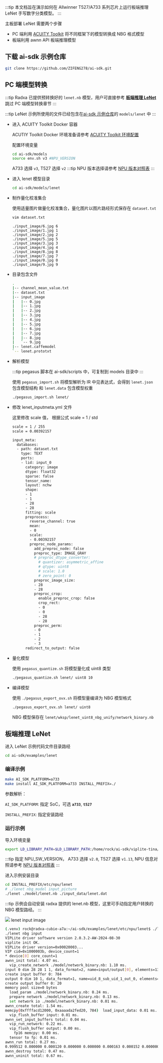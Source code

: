 :::tip
本文档旨在演示如何在 Allwinner T527/A733 系列芯片上运行板端推理 LeNet 手写数字分类模型。
:::

主板部署 LeNet 需要两个步骤

- PC 端利用 [ACUITY Toolkit](./cubie_acuity_sdk#acuity-toolkit) 将不同框架下的模型转换成 NBG 格式模型
- 板端利用 awnn API 板端推理模型

## 下载 ai-sdk 示例仓库

<NewCodeBlock tip="X86 PC / Device" type="PC">

```bash
git clone https://github.com/ZIFENG278/ai-sdk.git
```

</NewCodeBlock>

## PC 端模型转换

:::tip
Radxa 已提供预转换好的 `lenet.nb` 模型，用户可直接参考 [**板端推理 LeNet** ](#板端推理-lenet) 跳过 PC 端模型转换章节
:::

:::tip
LeNet 示例所使用的文件已经包含在[ai-sdk 示例仓库](https://github.com/ZIFENG278/ai-sdk.git)的 `models/lenet` 中
:::

- 进入 ACUITY Toolkit Docker 容器

  ACUTIY Toolkit Docker 环境准备请参考 [ACUITY Toolkit 环境配置](./cubie_acuity_env)

  配置环境变量

    <NewCodeBlock tip="X86 Linux PC" type="PC">

  ```bash
  cd ai-sdk/models
  source env.sh v3 #NPU_VERSION
  ```

    </NewCodeBlock>

  A733 选择 `v3`, T527 选择 `v2`
  :::tip
  NPU 版本选择请参考 [NPU 版本对照表](./cubie_acuity_usage#npu-版本对照表)
  :::

- 进入 lenet 模型目录

    <NewCodeBlock tip="X86 Linux PC" type="PC">

  ```bash
  cd ai-sdk/models/lenet
  ```

    </NewCodeBlock>

- 制作量化校准集合

  使用适量图片做量化校准集合，量化图片以图片路经形式保存在 `dataset.txt`

  <NewCodeBlock tip="X86 Linux PC" type="PC">

  ```bash
  vim dataset.txt
  ```

  </NewCodeBlock>

  ```vim
  ./input_image/6.jpg 6
  ./input_image/1.jpg 1
  ./input_image/2.jpg 2
  ./input_image/5.jpg 5
  ./input_image/3.jpg 3
  ./input_image/4.jpg 4
  ./input_image/8.jpg 8
  ./input_image/7.jpg 7
  ./input_image/0.jpg 0
  ./input_image/9.jpg 9
  ```

- 目录包含文件

  ```bash
  .
  |-- channel_mean_value.txt
  |-- dataset.txt
  |-- input_image
  |   |-- 0.jpg
  |   |-- 1.jpg
  |   |-- 2.jpg
  |   |-- 3.jpg
  |   |-- 4.jpg
  |   |-- 5.jpg
  |   |-- 6.jpg
  |   |-- 7.jpg
  |   |-- 8.jpg
  |   `-- 9.jpg
  |-- lenet.caffemodel
  `-- lenet.prototxt
  ```

- 解析模型

  :::tip
  pegasus 脚本在 ai-sdk/scripts 中，可复制到 models 目录中
  :::

  使用 `pegasus_import.sh` 将模型解析为 IR 中见表达式，会得到 `lenet.json` 包含模型结构 和 `lenet.data` 包含模型权重

   <NewCodeBlock tip="X86 Linux PC" type="PC">

  ```bash
  ./pegasus_import.sh lenet/
  ```

   </NewCodeBlock>

- 修改 lenet_inputmeta.yml 文件

  这里修改 scale 值， 根据公式 scale = 1 / std

  ```bash
  scale = 1 / 255
  scale = 0.00392157
  ```

  ```bash
  input_meta:
    databases:
    - path: dataset.txt
      type: TEXT
      ports:
      - lid: input_0
        category: image
        dtype: float32
        sparse: false
        tensor_name:
        layout: nchw
        shape:
        - 1
        - 1
        - 28
        - 28
        fitting: scale
        preprocess:
          reverse_channel: true
          mean:
          - 0
          scale:
          - 0.00392157
          preproc_node_params:
            add_preproc_node: false
            preproc_type: IMAGE_GRAY
            # preproc_dtype_converter:
              # quantizer: asymmetric_affine
              # qtype: uint8
              # scale: 1.0
              # zero_point: 0
            preproc_image_size:
            - 28
            - 28
            preproc_crop:
              enable_preproc_crop: false
              crop_rect:
              - 0
              - 0
              - 28
              - 28
            preproc_perm:
            - 0
            - 1
            - 2
            - 3
        redirect_to_output: false
  ```

- 量化模型

  使用 `pegasus_quantize.sh` 将模型量化成 uint8 类型

   <NewCodeBlock tip="X86 Linux PC" type="PC">

  ```bash
  ./pegasus_quantize.sh lenet/ uint8 10
  ```

   </NewCodeBlock>

- 编译模型

  使用 `./pegasus_export_ovx.sh` 将模型量编译为 NBG 模型格式

  <NewCodeBlock tip="X86 Linux PC" type="PC">

  ```bash
  ./pegasus_export_ovx.sh lenet/ uint8
  ```

  </NewCodeBlock>

  NBG 模型保存在 `lenet/wksp/lenet_uint8_nbg_unify/network_binary.nb`

## 板端推理 LeNet

进入 LeNet 示例代码文件目录路经

<NewCodeBlock tip="Device" type="device">

```bash
cd ai-sdk/examples/lenet
```

</NewCodeBlock>

### 编译示例

<NewCodeBlock tip="Device" type="device">

```bash
make AI_SDK_PLATFORM=a733
make install AI_SDK_PLATFORM=a733 INSTALL_PREFIX=./
```

</NewCodeBlock>

参数解析：

`AI_SDK_PLATFORM`: 指定 SoC，可选 **`a733`**, **`t527`**

`INSTALL_PREFIX`: 指定安装路经

### 运行示例

导入环境变量

<NewCodeBlock tip="Device" type="device">

```bash
export LD_LIBRARY_PATH=$LD_LIBRARY_PATH:/home/rock/ai-sdk/viplite-tina/lib/aarch64-none-linux-gnu/NPU_VERSION # NPU_SW_VERSION
```

</NewCodeBlock>

:::tip
指定 NPU_SW_VERSION， A733 选择 `v2.0`, T527 选择 `v1.13`, NPU 信息对照请参考 [NPU 版本对照表](./cubie_acuity_usage#npu-版本对照表)
:::

进入示例安装目录

<NewCodeBlock tip="Device" type="device">

```bash
cd INSTALL_PREFIX/etc/npu/lenet
# ./lenet nbg_model input_picture
./lenet ./model/lenet.nb ./input_data/lenet.dat
```

</NewCodeBlock>

:::tip
示例会自动安装 radxa 提供的 lenet.nb 模型，这里可手动指定用户转换的 NBG 模型路经。
:::

<div style={{ textAlign: "center" }}>
  <img src="/img/cubie/a7a/lenet_0.webp" />
  lenet input image
</div>

```bash
(.venv) rock@radxa-cubie-a7a:~/ai-sdk/examples/lenet/etc/npu/lenet$ ./lenet ./model/network_binary.nb ./input_data/lenet.dat
./lenet nbg input
VIPLite driver software version 2.0.3.2-AW-2024-08-30
viplite init OK.
VIPLite driver version=0x00020003...
VIP cid=0x1000003b, device_count=1
* device[0] core_count=1
awnn_init total: 4.07 ms.
  vip_create_network ./model/network_binary.nb: 1.10 ms.
input 0 dim 28 28 1 1, data_format=2, name=input/output[0], elements=134284329, scale=0.003922, zero_point=0
create input buffer 0: 784
output 0 dim 10 1, data_format=1, name=uid_8_sub_uid_1_out_0, elements=10, none-quant
create output buffer 0: 20
memory pool size=0 bytes
  load_param ./model/network_binary.nb: 0.24 ms.
  prepare network ./model/network_binary.nb: 0.13 ms.
  set network io ./model/network_binary.nb: 0.01 ms.
awnn_create total: 1.54 ms.
memcpy(0xffffacd12000, 0xaaaada2fed20, 784)  load_input_data: 0.01 ms.
  vip_flush_buffer input: 0.01 ms.
awnn_set_input_buffers total: 0.04 ms.
  vip_run_network: 0.22 ms.
  vip_flush_buffer output: 0.00 ms.
    fp16 memcpy: 0.00 ms.
  tensor to fp: 0.01 ms.
awnn_run total: 0.27 ms.
0.999512 0.000000 0.000120 0.000000 0.000000 0.000163 0.000152 0.000000 0.000000 0.000082
awnn_destroy total: 0.47 ms.
awnn_uninit total: 0.67 ms.
```
